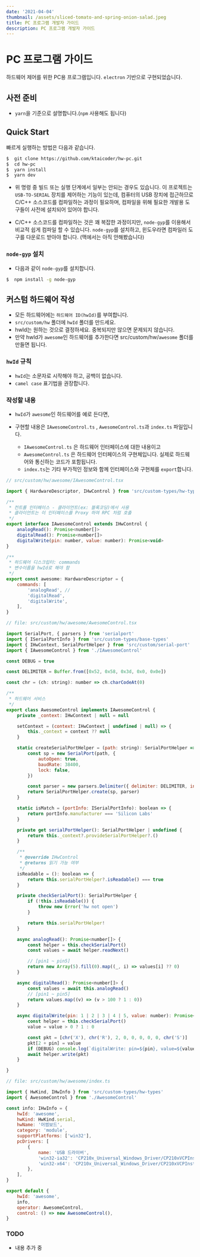 ```yaml
---
date: '2021-04-04'
thumbnail: /assets/sliced-tomato-and-spring-onion-salad.jpeg
title: PC 프로그램 개발자 가이드
description: PC 프로그램 개발자 가이드
---
```


# PC 프로그램 가이드

하드웨어 제어를 위한 PC용 프로그램입니다. `electron` 기반으로 구현되었습니다.

## 사전 준비

- `yarn`을 기준으로 설명합니다.(`npm` 사용해도 됩니다)

## Quick Start

빠르게 실행하는 방법은 다음과 같습니다.

```bash
$  git clone https://github.com/ktaicoder/hw-pc.git
$  cd hw-pc
$  yarn install
$  yarn dev
```

-   위 명령 중 빌드 또는 실행 단계에서 일부는 안되는 경우도 있습니다. 이 프로젝트는 `USB-TO-SERIAL` 장치를 제어하는 기능이 있는데, 컴퓨터의 USB 장치에 접근하므로 C/C++ 소스코드를 컴파일하는 과정이 필요하며, 컴파일을 위해 필요한 개발용 도구들이 사전에 설치되어 있어야 합니다.

-   C/C++ 소스코드를 컴파일하는 것은 꽤 복잡한 과정이지만, `node-gyp`를 이용해서 비교적 쉽게 컴파일 할 수 있습니다. `node-gyp`를 설치하고, 윈도우라면 컴파일러 도구를 다운로드 받아야 합니다. (맥에서는 아직 안해봤습니다)

### `node-gyp` 설치

-   다음과 같이 `node-gyp`를 설치합니다.

```bash
$  npm install -g node-gyp
```

## 커스텀 하드웨어 작성

-  모든 하드웨어에는 `하드웨어 ID(hwId)`를 부여합니다.
-  `src/custom/hw` 폴더에 `hwId` 폴더를 만드세요. 
- hwId는 원하는 것으로 결정하세요. 중복되지만 않으면 문제되지 않습니다.
- 만약 hwId가 `awesome`인 하드웨어를 추가한다면 src/custom/hw/`awesome` 폴더를 만들면 됩니다.

### `hwId` 규칙
- `hwId`는 소문자로 시작해야 하고, 공백이 없습니다.
- `camel case` 표기법을 권장합니다.

### 작성할 내용

- `hwId`가 `awesome`인 하드웨어를 예로 든다면,

- 구현할 내용은  `IAwesomeControl.ts` , `AwesomeControl.ts`과 `index.ts` 파일입니다.
    - `IAwesomeControl.ts` 은 하드웨어 인터페이스에 대한 내용이고
    - `AwesomeControl.ts` 은 하드웨어 인터페이스의 구현체입니다. 실제로 하드웨어와 통신하는 코드가 포함됩니다.
    - `index.ts`는 기타 부가적인 정보와 함께 인터페이스와 구현체를 `export`합니다.

```javascript
// src/custom/hw/awesome/IAwesomeControl.tsx

import { HardwareDescriptor, IHwControl } from 'src/custom-types/hw-types'

/**
 * 컨트롤 인터페이스 - 클라이언트(ex: 블록코딩)에서 사용
 * 클라이언트는 이 인터페이스를 Proxy 하여 RPC 처럼 호출
 */
export interface IAwesomeControl extends IHwControl {
    analogRead(): Promise<number[]>
    digitalRead(): Promise<number[]>
    digitalWrite(pin: number, value: number): Promise<void>
}

/**
 * 하드웨어 디스크립터: commands
 * 변수이름을 hwId로 해야 함
 */
export const awesome: HardwareDescriptor = {
    commands: [
        'analogRead', //
        'digitalRead',
        'digitalWrite',
    ],
}
```

```javascript 
// file: src/custom/hw/awesome/AwesomeControl.tsx

import SerialPort, { parsers } from 'serialport'
import { ISerialPortInfo } from 'src/custom-types/base-types'
import { IHwContext, SerialPortHelper } from 'src/custom/serial-port'
import { IAwesomeControl } from './IAwesomeControl'

const DEBUG = true

const DELIMITER = Buffer.from([0x52, 0x58, 0x3d, 0x0, 0x0e])

const chr = (ch: string): number => ch.charCodeAt(0)

/**
 * 하드웨어 서비스
 */
export class AwesomeControl implements IAwesomeControl {
    private _context: IHwContext | null = null

    setContext = (context: IHwContext | undefined | null) => {
        this._context = context ?? null
    }

    static createSerialPortHelper = (path: string): SerialPortHelper => {
        const sp = new SerialPort(path, {
            autoOpen: true,
            baudRate: 38400,
            lock: false,
        })

        const parser = new parsers.Delimiter({ delimiter: DELIMITER, includeDelimiter: false })
        return SerialPortHelper.create(sp, parser)
    }

    static isMatch = (portInfo: ISerialPortInfo): boolean => {
        return portInfo.manufacturer === 'Silicon Labs'
    }

    private get serialPortHelper(): SerialPortHelper | undefined {
        return this._context?.provideSerialPortHelper?.()
    }

    /**
     * @override IHwControl
     * @returns 읽기 가능 여부
     */
    isReadable = (): boolean => {
        return this.serialPortHelper?.isReadable() === true
    }

    private checkSerialPort(): SerialPortHelper {
        if (!this.isReadable()) {
            throw new Error('hw not open')
        }

        return this.serialPortHelper!
    }

    async analogRead(): Promise<number[]> {
        const helper = this.checkSerialPort()
        const values = await helper.readNext()

        // [pin1 ~ pin5]
        return new Array(5).fill(0).map((_, i) => values[i] ?? 0)
    }

    async digitalRead(): Promise<number[]> {
        const values = await this.analogRead()
        // [pin1 ~ pin5]
        return values.map((v) => (v > 100 ? 1 : 0))
    }

    async digitalWrite(pin: 1 | 2 | 3 | 4 | 5, value: number): Promise<void> {
        const helper = this.checkSerialPort()
        value = value > 0 ? 1 : 0

        const pkt = [chr('X'), chr('R'), 2, 0, 0, 0, 0, 0, chr('S')]
        pkt[2 + pin] = value
        if (DEBUG) console.log(`digitalWrite: pin=${pin}, value=${value}`)
        await helper.write(pkt)
    }

}
```


```javascript
// file: src/custom/hw/awesome/index.ts 

import { HwKind, IHwInfo } from 'src/custom-types/hw-types'
import { AwesomeControl } from './AwesomeControl'

const info: IHwInfo = {
    hwId: 'awesome',
    hwKind: HwKind.serial,
    hwName: '어썸보드',
    category: 'module',
    supportPlatforms: ['win32'],
    pcDrivers: [
        {
            name: 'USB 드라이버',
            'win32-ia32': 'CP210x_Universal_Windows_Driver/CP210xVCPInstaller_x86.exe',
            'win32-x64': 'CP210x_Universal_Windows_Driver/CP210xVCPInstaller_x64.exe',
        },
    ],
}

export default {
    hwId: 'awesome',
    info,
    operator: AwesomeControl,
    control: () => new AwesomeControl(),
}

```

### TODO 
- 내용 추가 중


